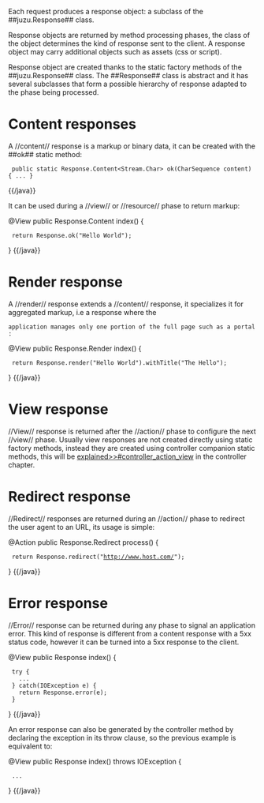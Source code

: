 Each request produces a response object: a subclass of the ##juzu.Response## class.

Response objects are returned by method processing phases, the class of the object determines the kind of response
sent to the client. A response object may carry additional objects such as assets (css or script).

Response object are created thanks to the static factory methods of the ##juzu.Response## class. The ##Response##
class is abstract and it has several subclasses that form a possible hierarchy of response adapted to the phase
being processed.

= Content responses =

A //content// response is a markup or binary data, it can be created with the ##ok## static method:

{{java}}
  public static Response.Content<Stream.Char> ok(CharSequence content) { ... }
{{/java}}

It can be used during a //view// or //resource// phase to return markup:

{{java}}
@View
public Response.Content index() {
  return Response.ok("Hello World");
}
{{/java}}

= Render response =

A //render// response extends a //content// response, it specializes it for aggregated markup, i.e a response where the
 application manages only one portion of the full page such as a portal:

{{java}}
@View
public Response.Render index() {
  return Response.render("Hello World").withTitle("The Hello");
}
{{/java}}

= View response =

//View// response is returned after the //action// phase to configure the next //view// phase. Usually view responses are not
created directly using static factory methods, instead they are created using controller companion static methods, this will
be [[explained>>#controller_action_view]] in the controller chapter.

= Redirect response =

//Redirect// responses are returned during an //action// phase to redirect the user agent to an URL, its usage is simple:

{{java}}
@Action
public Response.Redirect process() {
  return Response.redirect("http://www.host.com/");
}
{{/java}}

= Error response =

//Error// response can be returned during any phase to signal an application error. This kind of response is different
from a content response with a 5xx status code, however it can be turned into a 5xx response to the client.

{{java}}
@View
public Response index() {
  try {
    ...
  } catch(IOException e) {
    return Response.error(e);
  }
}
{{/java}}

An error response can also be generated by the controller method by declaring the exception in its throw clause, so the
previous example is equivalent to:

{{java}}
@View
public Response index() throws IOException {
  ...
}
{{/java}}
